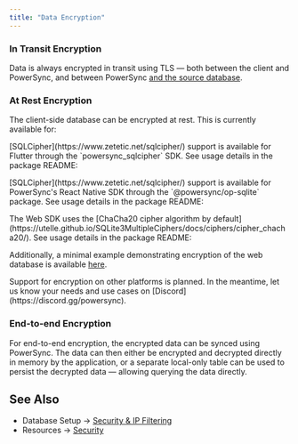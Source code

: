 ```yaml
---
title: "Data Encryption"
---
```


### In Transit Encryption

Data is always encrypted in transit using TLS — both between the client and PowerSync, and between PowerSync [and the source database](/usage/lifecycle-maintenance/postgres-maintenance#tls).

### At Rest Encryption

The client-side database can be encrypted at rest. This is currently available for:

<Accordion title="Flutter" icon="flutter">
[SQLCipher](https://www.zetetic.net/sqlcipher/) support is available for Flutter through the `powersync_sqlcipher` SDK. See usage details in the package README:

<Card
  title="powersync_sqlcipher"
  icon="flutter"
  href="https://pub.dev/packages/powersync_sqlcipher"
  horizontal
/>
</Accordion>

<Accordion title="React Native & Expo" icon="react">
 [SQLCipher](https://www.zetetic.net/sqlcipher/) support is available for PowerSync's React Native SDK through the `@powersync/op-sqlite` package. See usage details in the package README:

<Card
  title="npm: @powersync/op-sqlite"
  icon="npm"
  href="https://www.npmjs.com/package/@powersync/op-sqlite"
  horizontal
/>
</Accordion>

<Accordion title="JavaScript Web" icon="js">
 The Web SDK uses the [ChaCha20 cipher algorithm by default](https://utelle.github.io/SQLite3MultipleCiphers/docs/ciphers/cipher_chacha20/). See usage details in the package README:

<Card
  title="npm: @powersync/web"
  icon="npm"
  href="https://www.npmjs.com/package/@powersync/web"
  horizontal
/>
  Additionally, a minimal example demonstrating encryption of the web database is available [here](https://github.com/powersync-ja/powersync-js/tree/main/demos/example-vite-encryption). 
</Accordion>

<Note>
  Support for encryption on other platforms is planned. In the meantime, let us know your needs and use cases on [Discord](https://discord.gg/powersync).
</Note>



### End-to-end Encryption

For end-to-end encryption, the encrypted data can be synced using PowerSync. The data can then either be encrypted and decrypted directly in memory by the application, or a separate local-only table can be used to persist the decrypted data — allowing querying the data directly.

## See Also

* Database Setup → [Security & IP Filtering](/installation/database-setup/security-and-ip-filtering)
* Resources → [Security](/resources/security)